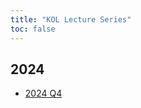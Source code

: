 ```yaml
---
title: "KOL Lecture Series"
toc: false
---
```


## 2024

- [2024 Q4](./../files/newsletter/BSWG_Newsletter_2024_Issue_2_Year_End.pdf)

